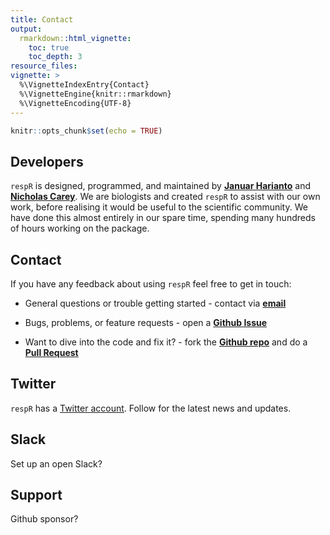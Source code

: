 ```yaml
---
title: Contact
output: 
  rmarkdown::html_vignette:
    toc: true
    toc_depth: 3
resource_files:
vignette: >
  %\VignetteIndexEntry{Contact}
  %\VignetteEngine{knitr::rmarkdown}
  %\VignetteEncoding{UTF-8}
---
```


```r
knitr::opts_chunk$set(echo = TRUE)
```

## Developers

`respR` is designed, programmed, and maintained by [**Januar Harianto**](https://github.com/januarharianto) and [**Nicholas Carey**](https://github.com/nicholascarey). We are biologists and created `respR` to assist with our own work, before realising it would be useful to the scientific community. We have done this almost entirely in our spare time, spending many hundreds of hours working on the package. 

## Contact

If you have any feedback about using `respR` feel free to get in touch: 

- General questions or trouble getting started - contact via [**email**](mailto:nicholascarey@gmail.com)

- Bugs, problems, or feature requests - open a [**Github Issue**](https://github.com/januarharianto/respR/issues)

- Want to dive into the code and fix it? - fork the [**Github repo**](https://github.com/januarharianto/respR/) and do a [**Pull Request**](https://github.com/januarharianto/respR/pulls)

## Twitter

`respR` has a [Twitter account](https://twitter.com/respR_pkg). Follow for the latest news and updates. 


## Slack

Set up an open Slack?


## Support

Github sponsor?
